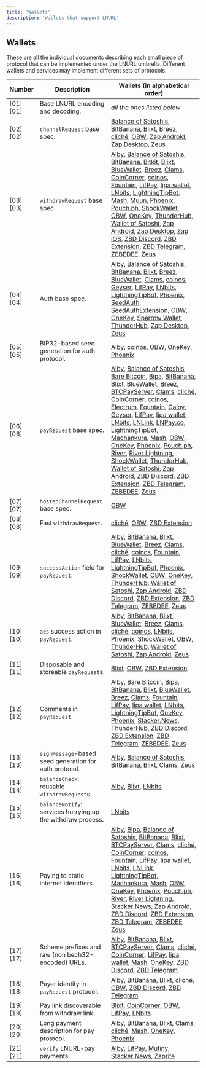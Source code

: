 ```yaml
---
title: 'Wallets'
description: 'Wallets that support LNURL'
---
```


Wallets
--------

These are all the individual documents describing each small piece of protocol that can be implemented under the LNURL umbrella. Different wallets and services may implement different sets of protocols.

| Number   | Description                                                 | Wallets (in alphabetical order) |
|----------|-------------------------------------------------------------|---------|
| [01][01] | Base LNURL encoding and decoding.                           | _all the ones listed below_ |
| [02][02] | `channelRequest` base spec.                                 | [Balance of Satoshis][bos], [BitBanana][bitbanana], [Blixt][blixt], [Breez][breez], [cliché][cliche], [OBW][obw], [Zap Android][zap], [Zap Desktop][zap], [Zeus][zeus] |
| [03][03] | `withdrawRequest` base spec.                                | [Alby][alby], [Balance of Satoshis][bos], [BitBanana][bitbanana], [Bitkit][bitkit], [Blixt][blixt], [BlueWallet][bluewallet], [Breez][breez], [Clams][clams], [CoinCorner][coincorner], [coinos][coinos], [Fountain][fountain], [LifPay][lifpay], [lipa wallet][lipa], [LNbits][lnbits], [LightningTipBot][ltb], [Mash][mash], [Muun][muun], [Phoenix][phoenix], [Pouch.ph][pouchph], [ShockWallet][shockwallet], [OBW][obw], [OneKey][onekey], [ThunderHub][thunderhub], [Wallet of Satoshi][wos], [Zap Android][zap], [Zap Desktop][zap], [Zap iOS][zap], [ZBD Discord][zbd], [ZBD Extension][zbd], [ZBD Telegram][zbd], [ZEBEDEE][zbd], [Zeus][zeus] |
| [04][04] | Auth base spec.                                             | [Alby][alby], [Balance of Satoshis][bos], [BitBanana][bitbanana], [Blixt][blixt], [Breez][breez], [BlueWallet][bluewallet], [Clams][clams], [coinos][coinos], [Geyser][geyser], [LifPay][lifpay], [LNbits][lnbits], [LightningTipBot][ltb], [Phoenix][phoenix], [SeedAuth][seedauth], [SeedAuthExtension][sae], [OBW][obw], [OneKey][onekey], [Sparrow Wallet][sparrow], [ThunderHub][thunderhub], [Zap Desktop][zap], [Zeus][zeus] |
| [05][05] | BIP32-based seed generation for auth protocol.              | [Alby][alby], [coinos][coinos], [OBW][obw], [OneKey][onekey], [Phoenix][phoenix] |
| [06][06] | `payRequest` base spec.                                     | [Alby][alby], [Balance of Satoshis][bos], [Bare Bitcoin](barebitcoin), [Bipa][bipa], [BitBanana][bitbanana], [Blixt][blixt], [BlueWallet][bluewallet], [Breez][breez], [BTCPayServer][btcp], [Clams][clams], [cliché][cliche], [CoinCorner][coincorner], [coinos][coinos], [Electrum][electrum], [Fountain][fountain], [Galoy][galoy], [Geyser][geyser], [LifPay][lifpay], [lipa wallet][lipa], [LNbits][lnbits], [LNLink][lnlink], [LNPay.co][lnpay], [LightningTipBot][ltb], [Machankura][machankura], [Mash][mash], [OBW][obw], [OneKey][onekey], [Phoenix][phoenix], [Pouch.ph][pouchph], [River][river], [River Lightning][riverlightning], [ShockWallet][shockwallet], [ThunderHub][thunderhub], [Wallet of Satoshi][wos], [Zap Android][zap], [ZBD Discord][zbd], [ZBD Extension][zbd], [ZBD Telegram][zbd], [ZEBEDEE][zbd], [Zeus][zeus] |
| [07][07] | `hostedChannelRequest` base spec.                           | [OBW][obw] |
| [08][08] | Fast `withdrawRequest`.                                     | [cliché][cliche], [OBW][obw], [ZBD Extension][zbd] |
| [09][09] | `successAction` field for `payRequest`.                     | [Alby][alby], [BitBanana][bitbanana], [Blixt][blixt], [BlueWallet][bluewallet], [Breez][breez], [Clams][clams], [cliché][cliche], [coinos][coinos], [Fountain][fountain], [LifPay][lifpay], [LNbits][lnbits], [LightningTipBot][ltb], [Phoenix][phoenix], [ShockWallet][shockwallet], [OBW][obw], [OneKey][onekey], [ThunderHub][thunderhub], [Wallet of Satoshi][wos], [Zap Android][zap], [ZBD Discord][zbd], [ZBD Extension][zbd], [ZBD Telegram][zbd], [ZEBEDEE][zbd], [Zeus][zeus] |
| [10][10] | `aes` success action in `payRequest`.                       | [Alby][alby], [BitBanana][bitbanana], [Blixt][blixt], [BlueWallet][bluewallet], [Breez][breez], [Clams][clams], [cliché][cliche], [coinos][coinos], [LNbits][lnbits], [Phoenix][phoenix], [ShockWallet][shockwallet], [OBW][obw], [ThunderHub][thunderhub], [Wallet of Satoshi][wos], [Zap Android][zap], [Zeus][zeus] |
| [11][11] | Disposable and storeable `payRequest`s.                     | [Blixt][blixt], [OBW][obw], [ZBD Extension][zbd] |
| [12][12] | Comments in `payRequest`.                                   | [Alby][alby], [Bare Bitcoin](barebitcoin), [Bipa][bipa], [BitBanana][bitbanana], [Blixt][blixt], [BlueWallet][bluewallet], [Breez][breez], [Clams][clams], [Fountain][fountain], [LifPay][lifpay], [lipa wallet][lipa], [LNbits][lnbits], [LightningTipBot][ltb], [OneKey][onekey], [Phoenix][phoenix], [Stacker.News][stacker.news], [ThunderHub][thunderhub],  [ZBD Discord][zbd], [ZBD Extension][zbd], [ZBD Telegram][zbd], [ZEBEDEE][zbd], [Zeus][zeus] |
| [13][13] | `signMessage`-based seed generation for auth protocol.      | [Alby][alby], [Balance of Satoshis][bos], [BitBanana][bitbanana], [Blixt][blixt], [Clams][clams], [Zeus][zeus] |
| [14][14] | `balanceCheck`: reusable `withdrawRequest`s.                | [Alby][alby], [Blixt][blixt], [LNbits][lnbits], |
| [15][15] | `balanceNotify`: services hurrying up the withdraw process. | [LNbits][lnbits] |
| [16][16] | Paying to static internet identifiers.                      | [Alby][alby], [Bipa][bipa], [Balance of Satoshis][bos], [BitBanana][bitbanana], [Blixt][blixt], [BTCPayServer][btcp], [Clams][clams], [cliché][cliche], [CoinCorner][coincorner], [coinos][coinos], [Fountain][fountain], [LifPay][lifpay], [lipa wallet][lipa], [LNbits][lnbits], [LNLink][lnlink], [LightningTipBot][ltb], [Machankura][machankura], [Mash][mash], [OBW][obw], [OneKey][onekey], [Phoenix][phoenix], [Pouch.ph][pouchph], [River][river], [River Lightning][riverlightning], [Stacker.News][stacker.news], [Zap Android][zap], [ZBD Discord][zbd], [ZBD Extension][zbd], [ZBD Telegram][zbd], [ZEBEDEE][zbd], [Zeus][zeus] |
| [17][17] | Scheme prefixes and raw (non bech32-encoded) URLs.          | [Alby][alby], [BitBanana][bitbanana], [Blixt][blixt], [BTCPayServer][btcp], [Clams][clams], [cliché][cliche], [CoinCorner][coincorner], [LifPay][lifpay], [lipa wallet][lipa], [Mash][mash], [OneKey][onekey], [ZBD Discord][zbd], [ZBD Telegram][zbd] | [Wallet of Satoshi][wos] |
| [18][18] | Payer identity in `payRequest` protocol.                    | [Alby][alby], [BitBanana][bitbanana], [Blixt][blixt], [cliché][cliche], [OBW][obw], [ZBD Discord][zbd], [ZBD Telegram][zbd] |
| [19][19] | Pay link discoverable from withdraw link.                   | [Blixt][blixt], [CoinCorner][coincorner], [OBW][obw], [LifPay][lifpay], [LNbits][lnbits] |
| [20][20] | Long payment description for pay protocol.                  | [Alby][alby], [BitBanana][bitbanana], [Blixt][blixt], [Clams][clams], [cliché][cliche], [Mash][mash], [OneKey][onekey], [Phoenix][phoenix] |
| [21][21] | `verify` LNURL-pay payments                                 | [Alby][alby], [LifPay][lifpay], [Mutiny][mutiny], [Stacker.News][stacker.news], [Zaprite][zaprite] |

[alby]: https://github.com/getAlby/lightning-browser-extension
[bipa]: https://bipa.app
[barebitcoin]: https://barebitcoin.no
[bitbanana]: https://bitbanana.app
[bitkit]: https://bitkit.to
[bos]: https://github.com/alexbosworth/balanceofsatoshis
[blixt]: https://blixtwallet.github.io
[bluewallet]: https://bluewallet.io
[btcp]: https://btcpayserver.org
[breez]: https://breez.technology
[clams]: https://clams.tech
[cliche]: https://github.com/fiatjaf/cliche
[coincorner]: https://coincorner.com
[coinos]: https://coinos.io
[electrum]: https://electrum.org
[fountain]: https://fountain.fm
[galoy]: https://galoy.io
[geyser]: https://geyser.fund
[lifpay]: https://lifpay.me
[lipa]: https://lipa.swiss
[lnbits]: https://lnbits.com
[lnlink]: https://lnlink.app
[lnpay]: https://lnpay.co
[ltb]: https://ln.tips
[machankura]: https://8333.mobi
[mash]: https://mash.com/consumer-experience/
[mutiny]: https://www.mutinywallet.com
[muun]: https://muun.com
[OBW]: https://darthcoin.substack.com/p/obw-open-bitcoin-wallet
[OneKey]: https://onekey.so
[phoenix]: https://phoenix.acinq.co
[pouchlite]: https://pouch.ph/lite
[pouchph]: https://pouch.ph
[river]: https://river.com
[riverlightning]: https://rls.dev
[sae]: https://github.com/pseudozach/seedauthextension
[sbw]: https://lightning-wallet.com
[seedauth]: https://seedauth.etleneum.com/
[shockwallet]: https://shockwallet.app
[sparrow]: https://sparrowwallet.com/
[stacker.news]: https://stacker.news/
[thunderhub]: https://www.thunderhub.io
[wos]: https://www.walletofsatoshi.com
[zap]: https://zaphq.io/
[zaprite]: https://zaprite.com
[zbd]: https://zebedee.io/wallet
[zeus]: https://zeusln.app
